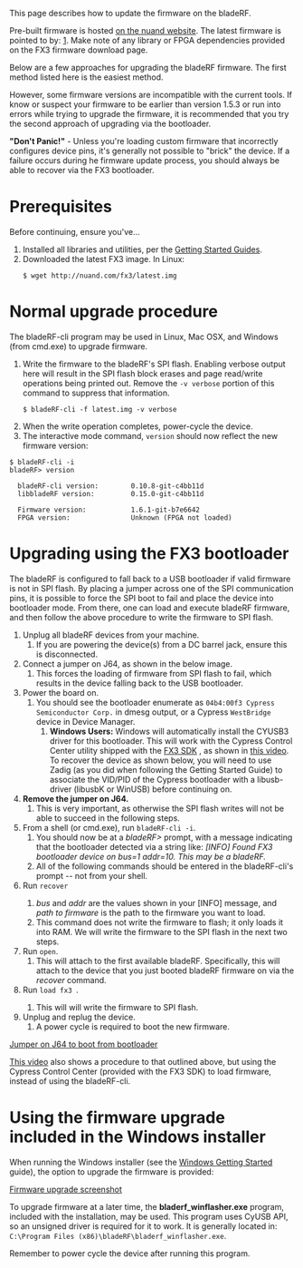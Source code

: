 This page describes how to update the firmware on the bladeRF.

Pre-built firmware is hosted [http://www.nuand.com/fx3 on the nuand website]. The latest firmware is pointed to by: [http://nuand.com/fx3/bladeRF_fw_latest.img]. Make note of any library or FPGA dependencies provided on the FX3 firmware download page.

Below are a few approaches for upgrading the bladeRF firmware.  The first method listed here is the easiest method. 

However, some firmware versions are incompatible with the current tools.  If know or suspect your firmware to be earlier than version 1.5.3 or run into errors while trying to upgrade the firmware, it is recommended that you try the second approach of upgrading via the bootloader.

'''"Don't Panic!"''' - Unless you're loading custom firmware that incorrectly configures device pins, it's generally not possible to "brick" the device. If a failure occurs during he firmware update process, you should always be able to recover via the FX3 bootloader. 

= Prerequisites =
Before continuing, ensure you've...
# Installed all libraries and utilities, per the [https://github.com/nuand/bladerf/wiki#guides-and-how-tos Getting Started Guides].
# Downloaded the latest FX3 image. In Linux: <pre>$ wget http://nuand.com/fx3/latest.img</pre>

= Normal upgrade procedure = 

The bladeRF-cli program may be used in Linux, Mac OSX, and Windows (from cmd.exe) to upgrade firmware.  

# Write the firmware to the bladeRF's SPI flash. Enabling verbose output here will result in the SPI flash block erases and page read/write operations being printed out. Remove the <code>-v verbose</code> portion of this command to suppress that information. <pre>$ bladeRF-cli -f latest.img -v verbose</pre>
# When the write operation completes, power-cycle the device.
# The interactive mode command, <code>version</code> should now reflect the new firmware version:
<pre>
$ bladeRF-cli -i
bladeRF> version

  bladeRF-cli version:        0.10.8-git-c4bb11d
  libbladeRF version:         0.15.0-git-c4bb11d

  Firmware version:           1.6.1-git-b7e6642
  FPGA version:               Unknown (FPGA not loaded)
</pre>


= Upgrading using the FX3 bootloader =

The bladeRF is configured to fall back to a USB bootloader if valid firmware is not in SPI flash. By placing a jumper across one of the SPI communication pins, it is possible to force the SPI boot to fail and place the device into bootloader mode. From there, one can load and execute bladeRF firmware, and then follow the above procedure to write the firmware to SPI flash.

# Unplug all bladeRF devices from your machine. 
## If you are powering the device(s) from a DC barrel jack, ensure this is disconnected.
# Connect a jumper on J64, as shown in the below image. 
## This forces the loading of firmware from SPI flash to fail, which results in the device falling back to the USB bootloader.
# Power the board on. 
## You should see the bootloader enumerate as <code>04b4:00f3 Cypress Semiconductor Corp.</code> in dmesg output, or a Cypress <code>WestBridge</code> device in Device Manager.
### <b>Windows Users:</b> Windows will automatically install the CYUSB3 driver for this bootloader. This will work with the Cypress Control Center utility shipped with the [http://www.cypress.com/?rID=57990 FX3 SDK] , as shown in [https://www.youtube.com/watch?v=oolb9e_9qTc this video].  To recover the device as shown below, you will need to use Zadig (as you did when following the Getting Started Guide) to associate the VID/PID of the Cypress bootloader with a libusb-driver (libusbK or WinUSB) before continuing on.
# '''Remove the jumper on J64.''' 
## This is very important, as otherwise the SPI flash writes will not be able to succeed in the following steps.
# From a shell (or cmd.exe), run <code>bladeRF-cli -i</code>.
## You should now be at a ''bladeRF>'' prompt, with a message indicating that the bootloader detected via a string like: ''[INFO] Found FX3 bootloader device on bus=1 addr=10. This may be a bladeRF.'' 
## All of the following commands should be entered in the bladeRF-cli's prompt -- not from your shell.
#  Run <code>recover <bus> <addr> <path to firmware></code>
## ''bus'' and ''addr'' are the values shown in your [INFO] message, and ''path to firmware'' is the path to the firmware you want to load. 
## This command does not write the firmware to flash; it only loads it into RAM. We will write the firmware to the SPI flash in the next two steps.
# Run <code>open</code>. 
## This will attach to the first available bladeRF. Specifically, this will attach to the device that you just booted bladeRF firmware on via the ''recover'' command.
# Run <code>load fx3 <firmware></code>. 
## This will will write the firmware to SPI flash.
# Unplug and replug the device. 
## A power cycle is required to boot the new firmware.

[[http://nuand.com/J64.png|Jumper on J64 to boot from bootloader]]

[http://youtu.be/oolb9e_9qTc This video] also shows a procedure to that outlined above, but using the Cypress Control Center (provided with the FX3 SDK) to load firmware, instead of using the bladeRF-cli.

= Using the firmware upgrade included in the Windows installer = 

When running the Windows installer (see the [https://github.com/Nuand/bladeRF/wiki/Getting-Started%3A-Windows Windows Getting Started] guide), the option to upgrade the firmware is provided:

[[http://nuand.com/upgrade.png|Firmware upgrade screenshot]]

To upgrade firmware at a later time, the '''bladerf_winflasher.exe''' program, included with the installation, may be used. This program uses CyUSB API, so an unsigned driver is required for it to work. It is generally located in: <code>C:\Program Files (x86)\bladeRF\bladerf_winflasher.exe</code>.

Remember to power cycle the device after running this program.
